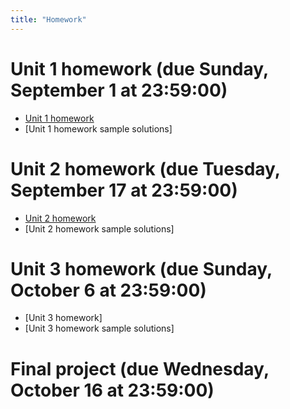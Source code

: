 ```yaml
---
title: "Homework"
---
```


# Unit 1 homework (due Sunday, September 1 at 23:59:00) 

  - [Unit 1 homework](homeworks/Unit 1 homework/homework1.zip)
  - [Unit 1 homework sample solutions]

# Unit 2 homework (due Tuesday, September 17 at 23:59:00) 

  - [Unit 2 homework](homeworks/Unit 2 homework/homework2.zip)
  - [Unit 2 homework sample solutions]

# Unit 3 homework (due Sunday, October 6 at 23:59:00) 

  - [Unit 3 homework]
  - [Unit 3 homework sample solutions]

# Final project (due Wednesday, October 16 at 23:59:00) 
